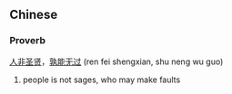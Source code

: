 ==Chinese==
===Proverb===
[[人]][[非]][[圣贤]]，[[孰]][[能]][[无]][[过]] (ren fei shengxian, shu neng wu guo)

# people is not sages, who may make faults